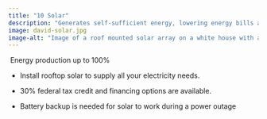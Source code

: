```yaml
---
title: "10 Solar"
description: "Generates self-sufficient energy, lowering energy bills and reducing dependence on fossil fuels and commercial energy grids"
image: david-solar.jpg
image-alt: "Image of a roof mounted solar array on a white house with a green standing seam metal roof in front of a small sunflower patch. The solar panels and the sunflowers are facing the same direction"
---
```


 Energy production up to 100%

-   Install rooftop solar to supply all your electricity needs.

-   30% federal tax credit and financing options are available.

-   Battery backup is needed for solar to work during a power outage
